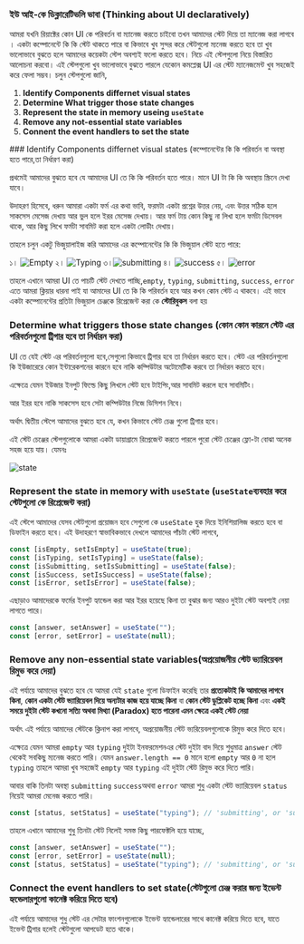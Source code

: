 
### ইউ আই-কে ডিক্লারেটিভলি ভাবা (Thinking about UI declaratively)

আমরা যখনি রিয়াক্টের কোন UI কে পরিবর্তন বা ম্যানেজ করতে চাইবো তখন আমাদের স্টেট দিয়ে তা ম্যানেজ করা লাগবে । একটা কম্পোনেন্টে কি কি স্টেট থাকতে পারে বা কিভাবে খুব সুন্দর করে স্টেটগুলো ম্যনেজ করতে হবে তা খুব ভালোভাবে বুঝতে হলে আমাদের কয়েকটা স্টেপ অবশ্যই ফলো করতে হবে। নিচে এই স্টেপগুলো নিয়ে বিস্তারিত আলোচনা করবো। এই স্টেপগুলো খুব ভালোভাবে বুঝতে পারলে যেকোন কমপ্লেক্স UI এর স্টেট ম্যানেজমেন্ট খুব সহজেই করে ফেলা সম্ভব। চলুন স্টেপগুলো জানি,

1. **Identify Components differnet visual states**
2. **Determine What trigger those state changes**
3. **Represent the state in memory useing `useState`**
4. **Remove any not-essential state variables**
5. **Connent the event handlers to set the state**

<Steps>
### Identify Components differnet visual states (কম্পোনেন্টের কি কি পরিবর্তন বা অবস্থা হতে পারে,তা নির্ধারণ করা)

প্রথমেই আমাদের বুঝতে হবে যে আমাদের UI তে কি কি পরিবর্তন হতে পারে। মানে UI টা কি কি অবস্থায় স্ক্রিনে দেখা যাবে।

উদাহরণ হিসেবে, ধরুন আমারা একটা ফর্ম এর কথা ভাবি, ফরমটা একটা প্রশ্নের উত্তর নেয়, এবং উত্তর সঠিক হলে সাকসেস মেসেজ দেখায় আর ভুল হলে ইরর মেসেজ দেখায়। আর ফর্ম টায় কোন কিছু না লিখা হলে ফর্মটা ডিসেবল থাকে, আর কিছু লিখে ফর্মটা সাবমিট করা হলে একটা লোডীং দেখায়।

তাহলে চলুন একটু ভিজুয়ালাইজ করি আমাদের এর কম্পোনেন্টের কি কি ভিজুয়াল স্টেট হতে পারে:

১। ![Empty](../../../../public/UISTATES/empty.png) ২। ![Typing](../../../../public/UISTATES/typing.png) ৩।![submitting](../../../../public/UISTATES/submitting.png) ৪। ![success](../../../../public/UISTATES/success.png) ৫। ![error](../../../../public/UISTATES/error.png)

তাহলে এখানে আমরা UI তে পাচটি স্টেট দেখতে পাচ্ছি,`empty`, `typing`, `submitting`, `success`, `error` এতে আমরা ক্লিয়ার ধারনা পাই যা আমাদের UI তে কি কি পরিবর্তন হবে আর কখন কোন স্টেট এ থাকবে। এই ভাবে একটা কম্পোনেন্টের প্রতিটা ভিজুয়াল চেঞ্জকে রিপ্রেজেন্ট করা কে **স্টোরিবুকস** বলা হয়

### Determine what triggers those state changes (কোন কোন কারনে স্টেট এর পরিবর্তনগুলো ট্রিগার হবে তা নির্ধারন করা)

UI তে যেই স্টেট এর পরিবর্তনগুলো হবে,সেগুলো কিভাবে ট্রিগার হবে তা নির্ধারন করতে হবে। স্টেট এর পরিবর্তনগুলো কি ইউজারেরে কোন ইন্টারেকশনের কারনে হবে নাকি কম্পিউটার অটোমেটিক করবে তা নির্ধারন করতে হবে।

এক্ষেত্রে যেমন ইউজার ইনপুট ফিল্ডে কিছু লিখলে স্টেট হবে টাইপিং,আর সাবমিট করলে হবে সাবমিটিং।

আর ইরর হবে নাকি সাকসেস হবে সেটা কম্পিউটার নিজে ডিসিশন নিবে।

অর্থাৎ দ্বিতীয় স্টেপে আমাদের বুঝতে হবে যে, কখন কিভাবে স্টেট চেঞ্জ গুলো ট্রিগার হবে।

এই স্টেট চেঞ্জের স্টেপগুলোকে আমরা একটা ডায়াগ্রামে রিপ্রেজেন্ট করতে পারলে পুরো স্টেট চেঞ্জের ফ্লো-টা বোঝা অনেক সহজ হয়ে যায়। যেমনঃ

![state](../../../../public/UISTATES/state.png)

### Represent the state in memory with `useState` (`useState`ব্যবহার করে স্টেটগুলো কে রিপ্রেজেন্ট করা)

এই স্টেপে আমাদের যেসব স্টেটগুলো প্রয়োজন হবে সেগুলো কে `useState` হুক দিয়ে ইনিশিয়ালিজ করতে হবে বা ডিফাইন করতে হবে। এই উদাহরণে স্বাভাবিকভাবে দেখলে আমাদের পাঁচটা স্টেট লাগবে,

```jsx
const [isEmpty, setIsEmpty] = useState(true);
const [isTyping, setIsTyping] = useState(false);
const [isSubmitting, setIsSubmitting] = useState(false);
const [isSuccess, setIsSuccess] = useState(false);
const [isError, setIsError] = useState(false);
```

এছাড়াও আমাদেরকে ফর্মের ইনপুট হ্যান্ডেল করা আর ইরর হয়েছে কিনা তা বুঝার জন্য আরও দুইটা স্টেট অবশ্যই নেয়া লাগতে পারে।

```jsx
const [answer, setAnswer] = useState("");
const [error, setError] = useState(null);
```

### Remove any non-essential state variables(অপ্রয়োজনীয় স্টেট ভ্যারিয়েবল রিমুভ করে দেয়া)

এই পর্যায়ে আমাদের বুঝতে হবে যে আমরা যেই `state` গুলো ডিফাইন করেছি তার **প্রত্যেকটাই কি আমাদের লাগবে কিনা**, **কোন একটা স্টেট ভ্যারিয়েবল দিয়ে অন্যটার কাজ হয়ে যাচ্ছে কিনা** বা **কোন স্টেট ডুপ্লিকেট হচ্ছে কিনা** এবং **একই সময়ে দুইটা স্টেট কখনো সত্যি অথবা মিথ্যা (Paradox) হতে পারেনা এমন ক্ষেত্রে একই স্টেট নেয়া**

অর্থাৎ এই পর্যায়ে আমাদের স্টেটকে ক্লিনাপ করা লাগবে, অপ্রয়োজনীয় স্টেট ভ্যরিয়েবলগুলোকে রিমুভ করে দিতে হবে।

এক্ষেত্রে যেমন আমরা `empty` আর `typing` দুইটা ইনফরমেশনএর স্টেট দুইটা বাদ দিয়ে শুধুমাত্র `answer` স্টেট থেকেই সবকিছু ম্যনেজ করতে পারি। যেমন `answer.length == 0` মানে হলো `empty` আর `0` না হলে `typing` তাহলে আমরা খুব সহজেই `empty` আর `typing` এই দুইটা স্টেট রিমুভ করে দিতে পারি।

আবার বাকি তিনটা অবস্থা `submitting` `success`অথবা `error` আমরা শুধু একটা স্টেট ভ্যারিয়েবল `status` নিয়েই আমরা মেনেজ করতে পারি।

```jsx
const [status, setStatus] = useState("typing"); // 'submitting', or 'success / error'
```

তাহলে এখানে আমাদের শুধু তিনটা স্টেট নিলেই সমস্ত কিছু পারফেক্টলি হয়ে যাচ্ছে,

```jsx
const [answer, setAnswer] = useState("");
const [error, setError] = useState(null);
const [status, setStatus] = useState("typing"); // 'submitting', or 'success / error'
```

### Connect the event handlers to set state(স্টেটগুলো চেঞ্জ করার জন্য ইভেন্ট হ্যন্ডেলারগুলো কানেক্ট করিয়ে দিতে হবে)

এই পর্যায়ে আমাদের শুধু স্টেট এর সেটার ফাংশনগুলোকে ইভেন্ট হ্যান্ডেলারের সাথে কানেক্ট করিয়ে দিতে হবে, যাতে ইভেন্ট ট্রিগার হলেই স্টেটগুলো আপডেট হতে থাকে।

</Steps>

